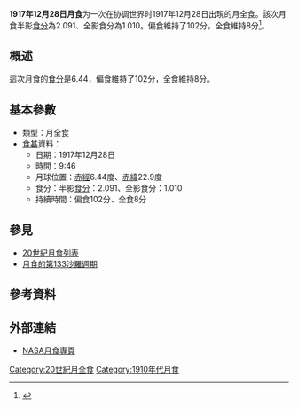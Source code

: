 {{vfd|沒有足夠的可靠資料來源能夠讓這個條目符合[[Wikipedia:關注度|Wikipedia:關注度]]中的標準|date=2022/06/08}}
{{Notability|time=2022-05-09T07:48:35+00:00}}
{{Infobox lunar eclipse
| date        = 1917年12月28日
| time        = 9:46
| nature     = 月全食
| saros       = 133
| gamma           = -0.448
| magnitude      = 半影食分：2.091<br/>全影食分：1.010
| par_duration   = 102分
| tot_duration    = 8分
| chart               = Lunar eclipse chart close-1917Dec28.png
}}
'''1917年12月28日月食'''为一次在协调世界时1917年12月28日出現的月全食。該次月食半影[[食分|食分]]為2.091、全影食分為1.010。偏食維持了102分，全食維持8分<ref name="nasa_catalog_list">{{cite web|url=http://eclipse.gsfc.nasa.gov/LEcat/LE1901-2000.html|title=Lunar Eclipses: 1901 to 2000|language=en|publisher=[[NASA|NASA]]|archiveurl=https://web.archive.org/web/20080331031357/http://eclipse.gsfc.nasa.gov/LEcat/LE1901-2000.html|archivedate=2008-03-31|deadurl=yes|accessdate=2018-12-10}}</ref>。

== 概述 ==
這次月食的[[食分|食分]]是6.44，偏食維持了102分，全食維持8分。

== 基本參數 ==
{{NoteUTC}}
* 類型：月全食
*[[食甚|食甚]]資料：
** 日期：1917年12月28日
** 時間：9:46
** 月球位置：[[赤經|赤經]]6.44度、[[赤緯|赤緯]]22.9度
** 食分：半影[[食分|食分]]：2.091、全影食分：1.010
** 持續時間：偏食102分、全食8分

== 參見 ==
{{portal box|天文學}}
* [[20世紀月食列表|20世紀月食列表]]
* [[月食的第133沙羅週期|月食的第133沙羅週期]]

== 參考資料 ==
{{reflist}}

== 外部連結 ==
* [http://eclipse.gsfc.nasa.gov/lunar.html NASA月食專頁]{{Wayback|url=http://eclipse.gsfc.nasa.gov/lunar.html |date=20181231235927 }}{{en icon}}
{{Lunar-eclipse-stub}}
{{月食}}

[[Category:20世紀月全食|Category:20世紀月全食]]
[[Category:1910年代月食|Category:1910年代月食]]